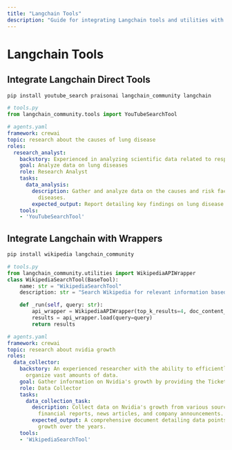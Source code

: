 ```yaml
---
title: "Langchain Tools"
description: "Guide for integrating Langchain tools and utilities with PraisonAI, including direct tool integration and wrapper implementations"
---
```


# Langchain Tools

## Integrate Langchain Direct Tools

```bash
pip install youtube_search praisonai langchain_community langchain
```

```python
# tools.py
from langchain_community.tools import YouTubeSearchTool
```

```yaml
# agents.yaml
framework: crewai
topic: research about the causes of lung disease
roles:
  research_analyst:
    backstory: Experienced in analyzing scientific data related to respiratory health.
    goal: Analyze data on lung diseases
    role: Research Analyst
    tasks:
      data_analysis:
        description: Gather and analyze data on the causes and risk factors of lung
          diseases.
        expected_output: Report detailing key findings on lung disease causes.
    tools:
    - 'YouTubeSearchTool'
```

## Integrate Langchain with Wrappers

```bash
pip install wikipedia langchain_community
```

```python
# tools.py
from langchain_community.utilities import WikipediaAPIWrapper
class WikipediaSearchTool(BaseTool):
    name: str = "WikipediaSearchTool"
    description: str = "Search Wikipedia for relevant information based on a query."

    def _run(self, query: str):
        api_wrapper = WikipediaAPIWrapper(top_k_results=4, doc_content_chars_max=100)
        results = api_wrapper.load(query=query)
        return results
```

```yaml
# agents.yaml
framework: crewai
topic: research about nvidia growth
roles:
  data_collector:
    backstory: An experienced researcher with the ability to efficiently collect and
      organize vast amounts of data.
    goal: Gather information on Nvidia's growth by providing the Ticket Symbol to YahooFinanceNewsTool
    role: Data Collector
    tasks:
      data_collection_task:
        description: Collect data on Nvidia's growth from various sources such as
          financial reports, news articles, and company announcements.
        expected_output: A comprehensive document detailing data points on Nvidia's
          growth over the years.
    tools:
    - 'WikipediaSearchTool'
```
